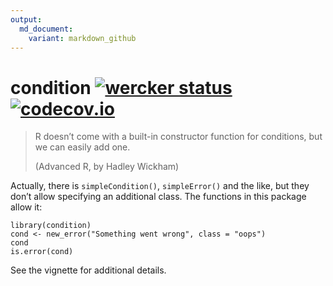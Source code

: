 ```yaml
---
output:
  md_document:
    variant: markdown_github
---
```


<!-- README.md is generated from README.Rmd. Please edit that file -->

# condition [![wercker status](https://app.wercker.com/status/bbb06a481e37da1ba165ba3afd8de84e/s/master "wercker status")](https://app.wercker.com/project/bykey/bbb06a481e37da1ba165ba3afd8de84e) [![codecov.io](https://codecov.io/github/krlmlr/condition/coverage.svg?branch=master)](https://codecov.io/github/krlmlr/condition?branch=master)

> R doesn’t come with a built-in constructor function for conditions, but we can easily add one.
>
> (Advanced R, by Hadley Wickham)

Actually, there is `simpleCondition()`, `simpleError()` and the like,
but they don't allow specifying an additional class.
The functions in this package allow it:

```
library(condition)
cond <- new_error("Something went wrong", class = "oops")
cond
is.error(cond)
```

See the vignette for additional details.
